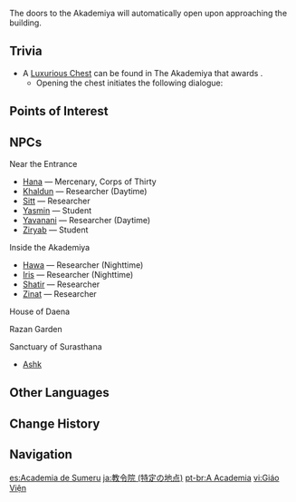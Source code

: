 {{About|the in-game location|the faction|Sumeru Akademiya}}
{{Location Infobox
|image        = Sumeru Akademiya.png
|type         = Point of Interest
|region       = Sumeru
|subregion    = Dharma Forest
|area         = Avidya Forest
|subarea      = Sumeru City
}}
{{Location Intro|The '''Akademiya'''|description=<p>{{If Self|The Akademiya|It|The Akademiya}} is [[Sumeru Akademiya]]'s main building, built upon the [[Divine Tree]]. The [[House of Daena]], the Akademiya's library, is located at the heart of the building.</p>}}

The doors to the Akademiya will automatically open upon approaching the building.

==Trivia==
* A [[Luxurious Chest]] can be found in The Akademiya that awards {{Item List|Mora*185,000|mode=sent}}.
** Opening the chest initiates the following dialogue:
**:{{Dialogue Start|left-line=1|'''Paimon:''' Whoa! Here's another treasure chest! Let's open it! There's a note in it, too...<br>'''Paimon:''' "...I should stop procrastinating. I will finish the thesis proposal tomorrow!"<br>'''Paimon:''' "I'll just put 5,000 Mora in this chest every time I waste another day. I won't retrieve the Mora until my thesis proposal is approved!"<br>'''Paimon:''' Haha, let's see how much Mora this chest contains, shall we?}}

==Points of Interest==
{{Locations by Category Table
|type = Points of Interest
}}

==NPCs==
;Near the Entrance
*[[Hana]] &mdash; Mercenary, Corps of Thirty
*[[Khaldun]] &mdash; Researcher (Daytime)
*[[Sitt]] &mdash; Researcher
*[[Yasmin]] &mdash; Student
*[[Yavanani]] &mdash; Researcher (Daytime)
*[[Ziryab]] &mdash; Student

;Inside the Akademiya
*[[Hawa]] &mdash; Researcher (Nighttime)
*[[Iris (Sumeru City)|Iris]] &mdash; Researcher (Nighttime)
*[[Shatir]] &mdash; Researcher
*[[Zinat]] &mdash; Researcher

;House of Daena
{{Transclude|House of Daena|NPCs}}

;Razan Garden
{{Transclude|Razan Garden|NPCs}}

;Sanctuary of Surasthana
* [[Ashk]]

==Other Languages==
{{Other Languages
|default_hidden = 1
|en      = The Akademiya
|zhs     = 教令院
|zhs_rm  = Jiāolìng-yuàn
|zht     = 教令院
|zht_rm  = Jiāolìng-yuàn
|ja      = 教令院
|ja_rm   = Kyourei'in
|ko      = 아카데미아
|es      = Academia de Sumeru
|fr      = Académie
|ru      = Академия
|th      = Akademiya
|vi      = Giáo Viện
|de      = Akademie
|id      = Akademiya
|pt      = Academia
|tr      = Akademi
|it      = Akademiya
}}

==Change History==
{{Change History|3.0}}

==Navigation==
{{PoI Navbox|Sumeru}}

[[es:Academia de Sumeru]]
[[ja:教令院 (特定の地点)]]
[[pt-br:A Academia]]
[[vi:Giáo Viện]]